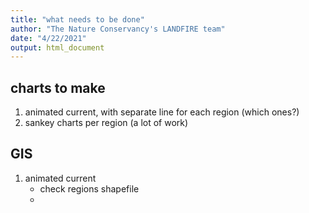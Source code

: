 ```yaml
---
title: "what needs to be done"
author: "The Nature Conservancy's LANDFIRE team"
date: "4/22/2021"
output: html_document
---
```



## charts to make

1. animated current, with separate line for each region (which ones?)
2. sankey charts per region (a lot of work)

##  GIS

1. animated current
    * check regions shapefile
    * 
